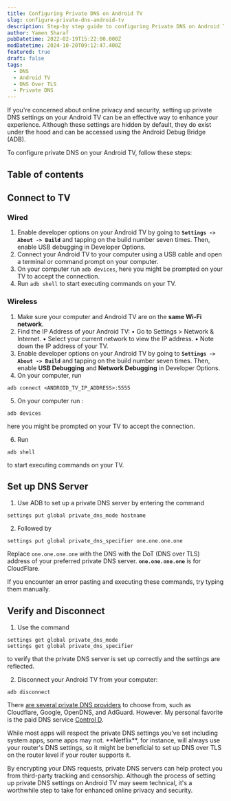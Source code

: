 ```yaml
---
title: Configuring Private DNS on Android TV
slug: configure-private-dns-android-tv
description: Step-by step guide to configuring Private DNS on Android TV
author: Yamen Sharaf
pubDatetime: 2022-02-19T15:22:00.000Z
modDatetime: 2024-10-20T09:12:47.400Z
featured: true
draft: false
tags:
  - DNS
  - Android TV
  - DNS Over TLS
  - Private DNS
---
```



If you're concerned about online privacy and security, setting up private DNS settings on your Android TV can be an effective way to enhance your experience. Although these settings are hidden by default, they do exist under the hood and can be accessed using the Android Debug Bridge (ADB).

To configure private DNS on your Android TV, follow these steps:
## Table of contents

## Connect to TV

### Wired

1. Enable developer options on your Android TV by going to **`Settings -> About -> Build`** and tapping on the build number seven times. Then, enable USB debugging in Developer Options.
2. Connect your Android TV to your computer using a USB cable and open a terminal or command prompt on your computer.
3. On your computer run `adb devices`, here you might be prompted on your TV to accept the connection.
4. Run `adb shell` to start executing commands on your TV.

### Wireless

1. Make sure your computer and Android TV are on the **same Wi-Fi network**.
2. Find the IP Address of your Android TV:
   • Go to Settings > Network & Internet.
   • Select your current network to view the IP address.
   • Note down the IP address of your TV.
3. Enable developer options on your Android TV by going to **`Settings -> About -> Build`** and tapping on the build number seven times. Then, enable **USB Debugging** and **Network Debugging** in Developer Options.
4. On your computer, run

```shell
adb connect <ANDROID_TV_IP_ADDRESS>:5555
```

5. On your computer run :

```shell
adb devices
```

here you might be prompted on your TV to accept the connection.

6. Run

```shell
adb shell
```

to start executing commands on your TV.

## Set up DNS Server

1. Use ADB to set up a private DNS server by entering the command

```shell
settings put global private_dns_mode hostname
```

2. Followed by

```shell
settings put global private_dns_specifier one.one.one.one
```

Replace `one.one.one.one` with the DNS with the DoT (DNS over TLS) address of your preferred private DNS server. **`one.one.one.one`** is for CloudFlare.

<BlogAlert>
  If you encounter an error pasting and executing these commands, try typing
  them manually.
</BlogAlert>

## Verify and Disconnect

1. Use the command

```shell
settings get global private_dns_mode
settings get global private_dns_specifier
```

to verify that the private DNS server is set up correctly and the settings are reflected.

2. Disconnect your Android TV from your computer:

```shell
adb disconnect
```

There [are several private DNS providers](https://dnsprivacy.org/public_resolvers/) to choose from, such as Cloudflare, Google, OpenDNS, and AdGuard. However. My personal favorite is the paid DNS service [Control D](https://controld.com/).

<BlogAlert title="Caveat!">
  While most apps will respect the private DNS settings you've set including
  system apps, some apps may not. **Netflix**, for instance, will always use
  your router's DNS settings, so it might be beneficial to set up DNS over TLS
  on the router level if your router supports it.
</BlogAlert>

By encrypting your DNS requests, private DNS servers can help protect you from third-party tracking and censorship. Although the process of setting up private DNS settings on Android TV may seem technical, it's a worthwhile step to take for enhanced online privacy and security.

